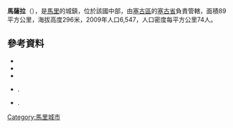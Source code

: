 '''馬薩拉'''（{{lang-fr|Massala}}），是[[馬里|馬里]]的城鎮，位於該國中部，由[[塞古區|塞古區]]的[[塞古省|塞古省]]負責管轄，面積89平方公里，海拔高度296米，2009年人口6,547，人口密度每平方公里74人。

==參考資料==
*{{citation | contribution= Common and Fundamental Operational Datasets Registry: Mali | publisher= United Nations Office for the Coordination of Humanitarian Affairs | url= http://cod.humanitarianresponse.info/country-region/mali | deadurl= yes | archiveurl= https://web.archive.org/web/20121214211137/http://cod.humanitarianresponse.info/country-region/Mali | archivedate= 2012-12-14 | title= 存档副本 | accessdate= 2015-07-24 }}
*{{citation | url=http://instat.gov.ml/documentation/segou.pdf | publisher=République de Mali: Institut National de la Statistique | title=Resultats Provisoires RGPH 2009 (Région de Ségou) | language=fr | accessdate=2015-07-24 | archive-date=2011-07-22 | archive-url=https://web.archive.org/web/20110722215805/http://instat.gov.ml/documentation/segou.pdf | dead-url=no }}
*{{citation | title=Communes de la Région de Ségou | publisher=Ministère de l’administration territoriale et des collectivités locales, République du Mali | url=http://www.matcl.gov.ml/pdf/ComRegSegou.pdf | language=fr | deadurl=yes | archiveurl=https://www.webcitation.org/6AnaeXgXv?url=http://www.matcl.gov.ml/pdf/ComRegSegou.pdf | archivedate=2012-09-19 | accessdate=2015-07-24 }}
*{{citation | title=Plan de Sécurité Alimentaire Commune Rurale de Massala 2007-2011 | publisher=Commissariat à la Sécurité Alimentaire, République du Mali, USAID-Mali | year=2007 | url=http://www.aec.msu.edu/fs2/mali_fd_strtgy/plans/segou/segou/psa_massala.pdf | language=fr | deadurl=yes | archiveurl=https://web.archive.org/web/20120905205537/http://www.aec.msu.edu/fs2/mali_fd_strtgy/plans/segou/segou/psa_massala.pdf | archivedate=2012-09-05 | accessdate=2015-07-24 }}.
*{{citation | title= Situation des points d'eau modernes au Mali en 2003: Massala | url= http://www.bndr-mali.org/bnn-mali/index.php?option=com_docman&task=doc_download&gid=776&Itemid=53 | publisher= Ministère des Mines, de l'Energie et de l'Eau, République du Mali | year= 2003 | language= fr }}{{Dead link|date=2018年6月 |bot=InternetArchiveBot |fix-attempted=no }}.

{{Coord|13|16|55|N|6|30|7|W|display=title}}

{{塞古區}}

[[Category:馬里城市|Category:馬里城市]]


{{Mali-geo-stub}}